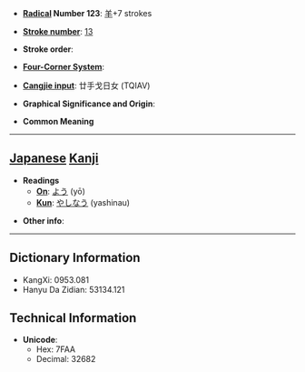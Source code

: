 * '''[[Wiktionary:Chinese radical index| Radical]] Number 123''': [[Wiktionary:Chinese radical index 羊|羊]]+7 strokes

* '''[[Wiktionary:Chinese total strokes index|Stroke number]]''': [[Wiktionary:Chinese total strokes index 13|13]]

* '''Stroke order''': 

* '''[[Wiktionary:Chinese four corner index|Four-Corner System]]''': 

* '''[[Wiktionary:Chinese Cangjie index|Cangjie input]]''': 廿手戈日女 (TQIAV)

* '''Graphical Significance and Origin''': 

* '''Common Meaning'''

----

== [[Japanese]] [[Kanji]] ==

* '''Readings'''
** '''[[On]]''': [[よう]] (yō)
** '''[[Kun]]''': [[やしなう]] (yashinau)

* '''Other info''':  

----

== Dictionary Information ==

* KangXi: 0953.081
* Hanyu Da Zidian: 53134.121

== Technical Information ==

* '''Unicode''':
** Hex: 7FAA
** Decimal: 32682